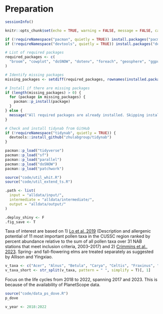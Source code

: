 # Preparation

```r
sessionInfo()
```

```r
knitr::opts_chunk$set(echo = TRUE, warning = FALSE, message = FALSE, cache = TRUE)
```

```r
if (!requireNamespace("pacman", quietly = TRUE)) install.packages("pacman")
if (!requireNamespace("devtools", quietly = TRUE)) install.packages("devtools")

# List of required packages
required_packages <- c(
  "broom", "cowplot", "doSNOW", "dotenv", "foreach", "geosphere", "ggpubr", "ggrepel", "ggspatial", "ggthemes", "imputeTS", "knitr", "lmerTest", "lubridate", "magick", "mclust", "parallel", "patchwork", "ptw", "rnpn", "rsconnect", "scales", "sf", "shiny", "taxize", "terra", "tidyverse"
)

# Identify missing packages
missing_packages <- setdiff(required_packages, rownames(installed.packages()))

# Install if there are missing packages
if (length(missing_packages) > 0) {
  for (package in missing_packages) {
    pacman::p_install(package)
  }
} else {
  message("All required packages are already installed. Skipping installation.")
}

# Check and install tidynab from GitHub
if (!requireNamespace("tidynab", quietly = TRUE)) {
  devtools::install_github("zhulabgroup/tidynab")
}

pacman::p_load("tidyverse")
pacman::p_load("sf")
pacman::p_load("parallel")
pacman::p_load("doSNOW")
pacman::p_load("patchwork")

source("code/util_whit.R")
source("code/util_extend_ts.R")
```

```r
.path <- list(
  input = "alldata/input/",
  intermediate = "alldata/intermediate/",
  output = "alldata/output/"
)

.deploy_shiny <- F
.fig_save <- T
```

Taxa of interest are based on 1) [Lo et al.,2019](https://doi.org/10.1007/s10453-019-09601-2) (Description and allergenic potential of 11 most important pollen taxa in the CUSSC region ranked by percent abundance relative to the sum of all pollen taxa over 31 NAB stations that meet inclusion criteria, 2003–2017) and 2) [Crimmins et al., 2023](https://doi.org/10.1007/s00484-023-02506-3). Spring- and fall-flowering elms are treated separately as suggested by Allison and Yingxiao.
```r
v_taxa <- c("Acer", "Alnus", "Betula", "Carya", "Celtis", "Fraxinus", "Juglans", "Liquidambar", "Morus", "Platanus", "Populus", "Quercus", "Salix", "Ulmus early", "Ulmus late")
v_taxa_short <- str_split(v_taxa, pattern = " ", simplify = T)[, 1]
```

Focus on the life cycles from 2018 to 2022, spanning 2017 and 2023. This is because of the availability of PlanetScope data.
```r
source("code/data_ps_dove.R")
p_dove
```

```r
v_year <- 2018:2022
```
